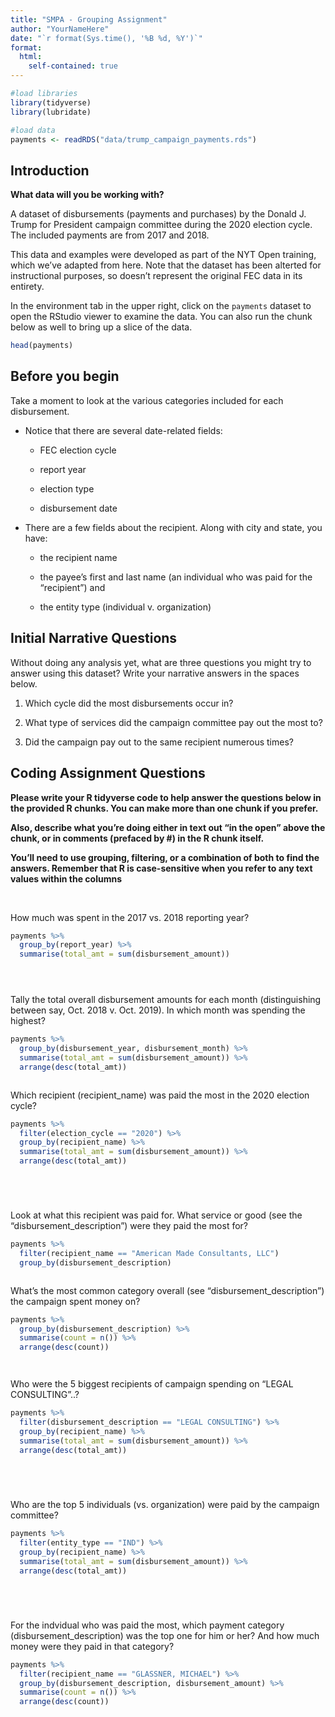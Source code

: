 ```yaml
---
title: "SMPA - Grouping Assignment"
author: "YourNameHere"
date: "`r format(Sys.time(), '%B %d, %Y')`"
format:
  html:
    self-contained: true
---
```


```r

#load libraries
library(tidyverse)
library(lubridate)

#load data
payments <- readRDS("data/trump_campaign_payments.rds")

```

## Introduction

**What data will you be working with?**

A dataset of disbursements (payments and purchases) by the Donald J. Trump for President campaign committee during the 2020 election cycle. The included payments are from 2017 and 2018.

This data and examples were developed as part of the NYT Open training, which we've adapted from here. Note that the dataset has been alterted for instructional purposes, so doesn't represent the original FEC data in its entirety.

In the environment tab in the upper right, click on the `payments` dataset to open the RStudio viewer to examine the data. You can also run the chunk below as well to bring up a slice of the data.

```r

head(payments)


```

## Before you begin

Take a moment to look at the various categories included for each disbursement.

-   Notice that there are several date-related fields:

    -   FEC election cycle

    -   report year

    -   election type

    -   disbursement date

-   There are a few fields about the recipient. Along with city and state, you have:

    -   the recipient name

    -   the payee's first and last name (an individual who was paid for the "recipient") and

    -   the entity type (individual v. organization)

## Initial Narrative Questions

Without doing any analysis yet, what are three questions you might try to answer using this dataset? Write your narrative answers in the spaces below.

1.  Which cycle did the most disbursements occur in?

2.  What type of services did the campaign committee pay out the most to?

3.  Did the campaign pay out to the same recipient numerous times?

## Coding Assignment Questions

**Please write your R tidyverse code to help answer the questions below in the provided R chunks. You can make more than one chunk if you prefer.**

**Also, describe what you're doing either in text out "in the open" above the chunk, or in comments (prefaced by #) in the R chunk itself.**

**You'll need to use grouping, filtering, or a combination of both to find the answers. Remember that R is case-sensitive when you refer to any text values within the columns**

<br>

How much was spent in the 2017 vs. 2018 reporting year?

```r

payments %>% 
  group_by(report_year) %>% 
  summarise(total_amt = sum(disbursement_amount))





```

Tally the total overall disbursement amounts for each month (distinguishing between say, Oct. 2018 v. Oct. 2019). In which month was spending the highest?

```r

payments %>% 
  group_by(disbursement_year, disbursement_month) %>% 
  summarise(total_amt = sum(disbursement_amount)) %>% 
  arrange(desc(total_amt))



```

Which recipient (recipient_name) was paid the most in the 2020 election cycle?

```r

payments %>%
  filter(election_cycle == "2020") %>% 
  group_by(recipient_name) %>% 
  summarise(total_amt = sum(disbursement_amount)) %>% 
  arrange(desc(total_amt))






```

Look at what this recipient was paid for. What service or good (see the "disbursement_description") were they paid the most for?

```r

payments %>% 
  filter(recipient_name == "American Made Consultants, LLC")
  group_by(disbursement_description)



```

What's the most common category overall (see "disbursement_description") the campaign spent money on?

```r

payments %>% 
  group_by(disbursement_description) %>% 
  summarise(count = n()) %>%
  arrange(desc(count))




```

Who were the 5 biggest recipients of campaign spending on "LEGAL CONSULTING"..?

```r

payments %>% 
  filter(disbursement_description == "LEGAL CONSULTING") %>% 
  group_by(recipient_name) %>% 
  summarise(total_amt = sum(disbursement_amount)) %>% 
  arrange(desc(total_amt))
  





```


Who are the top 5 individuals (vs. organization) were paid by the campaign committee?

```r

payments %>% 
  filter(entity_type == "IND") %>% 
  group_by(recipient_name) %>% 
  summarise(total_amt = sum(disbursement_amount)) %>% 
  arrange(desc(total_amt))






```


For the indvidual who was paid the most, which payment category (disbursement_description) was the top one for him or her? And how much money were they paid in that category?

```r

payments %>% 
  filter(recipient_name == "GLASSNER, MICHAEL") %>% 
  group_by(disbursement_description, disbursement_amount) %>% 
  summarise(count = n()) %>%
  arrange(desc(count))





```
